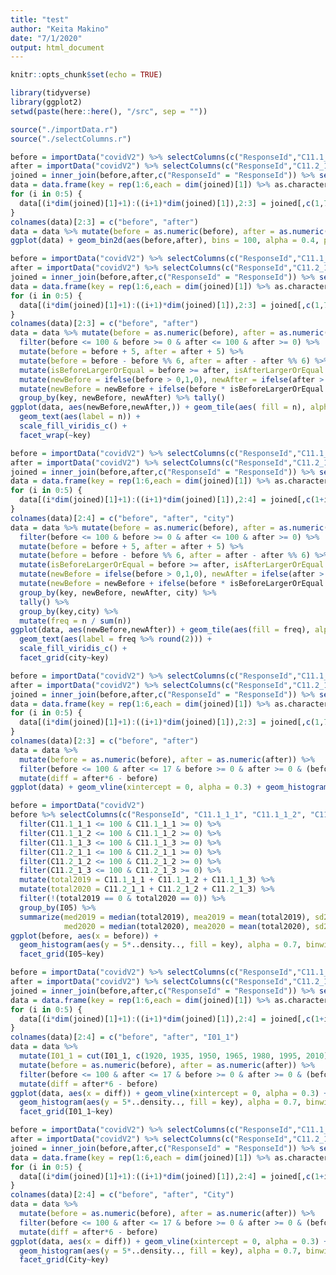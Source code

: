 ---
title: "test"
author: "Keita Makino"
date: "7/1/2020"
output: html_document
---

```{r setup, include=FALSE}
knitr::opts_chunk$set(echo = TRUE)

library(tidyverse)
library(ggplot2)
setwd(paste(here::here(), "/src", sep = ""))

source("./importData.r")
source("./selectColumns.r")
```

```{r fig.width=12, fig.height=8}
before = importData("covidV2") %>% selectColumns(c("ResponseId","C11.1_1_1","C11.1_1_2","C11.1_1_3","C11.1_2_1","C11.1_2_2","C11.1_2_3")) %>% na.exclude()
after = importData("covidV2") %>% selectColumns(c("ResponseId","C11.2_1_1","C11.2_1_2","C11.2_1_3","C11.2_2_1","C11.2_2_2","C11.2_2_3")) %>% na.exclude()
joined = inner_join(before,after,c("ResponseId" = "ResponseId")) %>% select(-ResponseId)
data = data.frame(key = rep(1:6,each = dim(joined)[1]) %>% as.character)
for (i in 0:5) {
  data[(i*dim(joined)[1]+1):((i+1)*dim(joined)[1]),2:3] = joined[,c(1,7)+i]
}
colnames(data)[2:3] = c("before", "after")
data = data %>% mutate(before = as.numeric(before), after = as.numeric(after*6)) %>% filter(before <= 100 & before >= 0 & after <= 100 & after >= 0)
ggplot(data) + geom_bin2d(aes(before,after), bins = 100, alpha = 0.4, position=position_dodge(width = 0.25)) + facet_wrap(~key)
```

```{r fig.width=12, fig.height=8}
before = importData("covidV2") %>% selectColumns(c("ResponseId","C11.1_1_1","C11.1_1_2","C11.1_1_3","C11.1_2_1","C11.1_2_2","C11.1_2_3")) %>% na.exclude()
after = importData("covidV2") %>% selectColumns(c("ResponseId","C11.2_1_1","C11.2_1_2","C11.2_1_3","C11.2_2_1","C11.2_2_2","C11.2_2_3")) %>% na.exclude()
joined = inner_join(before,after,c("ResponseId" = "ResponseId")) %>% select(-ResponseId)
data = data.frame(key = rep(1:6,each = dim(joined)[1]) %>% as.character)
for (i in 0:5) {
  data[(i*dim(joined)[1]+1):((i+1)*dim(joined)[1]),2:3] = joined[,c(1,7)+i]
}
colnames(data)[2:3] = c("before", "after")
data = data %>% mutate(before = as.numeric(before), after = as.numeric(after*6)) %>% 
  filter(before <= 100 & before >= 0 & after <= 100 & after >= 0) %>%
  mutate(before = before + 5, after = after + 5) %>%
  mutate(before = before - before %% 6, after = after - after %% 6) %>%
  mutate(isBeforeLargerOrEqual = before >= after, isAfterLargerOrEqual = before <= after) %>%
  mutate(newBefore = ifelse(before > 0,1,0), newAfter = ifelse(after > 0,1,0)) %>%
  mutate(newBefore = newBefore + ifelse(before * isBeforeLargerOrEqual > 0,1,0), newAfter = newAfter + ifelse(after * isAfterLargerOrEqual > 0,1,0)) %>%
  group_by(key, newBefore, newAfter) %>% tally()
ggplot(data, aes(newBefore,newAfter,)) + geom_tile(aes( fill = n), alpha = 0.4) +
  geom_text(aes(label = n)) +
  scale_fill_viridis_c() +
  facet_wrap(~key)
```

```{r fig.width=12, fig.height=16}
before = importData("covidV2") %>% selectColumns(c("ResponseId","C11.1_1_1","C11.1_1_2","C11.1_1_3","C11.1_2_1","C11.1_2_2","C11.1_2_3", "City")) %>% na.exclude()
after = importData("covidV2") %>% selectColumns(c("ResponseId","C11.2_1_1","C11.2_1_2","C11.2_1_3","C11.2_2_1","C11.2_2_2","C11.2_2_3", "City")) %>% na.exclude()
joined = inner_join(before,after,c("ResponseId" = "ResponseId")) %>% select(-ResponseId)
data = data.frame(key = rep(1:6,each = dim(joined)[1]) %>% as.character)
for (i in 0:5) {
  data[(i*dim(joined)[1]+1):((i+1)*dim(joined)[1]),2:4] = joined[,c(1+i,8+i,7)]
}
colnames(data)[2:4] = c("before", "after", "city")
data = data %>% mutate(before = as.numeric(before), after = as.numeric(after*6)) %>% 
  filter(before <= 100 & before >= 0 & after <= 100 & after >= 0) %>%
  mutate(before = before + 5, after = after + 5) %>%
  mutate(before = before - before %% 6, after = after - after %% 6) %>%
  mutate(isBeforeLargerOrEqual = before >= after, isAfterLargerOrEqual = before <= after) %>%
  mutate(newBefore = ifelse(before > 0,1,0), newAfter = ifelse(after > 0,1,0)) %>%
  mutate(newBefore = newBefore + ifelse(before * isBeforeLargerOrEqual > 0,1,0), newAfter = newAfter + ifelse(after * isAfterLargerOrEqual > 0,1,0)) %>%
  group_by(key, newBefore, newAfter, city) %>%
  tally() %>%
  group_by(key,city) %>%
  mutate(freq = n / sum(n))
ggplot(data, aes(newBefore,newAfter)) + geom_tile(aes(fill = freq), alpha = 0.4) +
  geom_text(aes(label = freq %>% round(2))) +
  scale_fill_viridis_c() +
  facet_grid(city~key)
```

```{r fig.width=16, fig.height=12}
before = importData("covidV2") %>% selectColumns(c("ResponseId","C11.1_1_1","C11.1_1_2","C11.1_1_3","C11.1_2_1","C11.1_2_2","C11.1_2_3")) %>% na.exclude()
after = importData("covidV2") %>% selectColumns(c("ResponseId","C11.2_1_1","C11.2_1_2","C11.2_1_3","C11.2_2_1","C11.2_2_2","C11.2_2_3")) %>% na.exclude()
joined = inner_join(before,after,c("ResponseId" = "ResponseId")) %>% select(-ResponseId)
data = data.frame(key = rep(1:6,each = dim(joined)[1]) %>% as.character)
for (i in 0:5) {
  data[(i*dim(joined)[1]+1):((i+1)*dim(joined)[1]),2:3] = joined[,c(1,7)+i]
}
colnames(data)[2:3] = c("before", "after")
data = data %>%
  mutate(before = as.numeric(before), after = as.numeric(after)) %>%
  filter(before <= 100 & after <= 17 & before >= 0 & after >= 0 & (before > 0 | after > 0)) %>%
  mutate(diff = after*6 - before)
ggplot(data) + geom_vline(xintercept = 0, alpha = 0.3) + geom_histogram(aes(diff, fill = key), alpha = 0.7, binwidth = 1) + facet_wrap(~key)
```

```{r fig.width=16, fig.height=9}
before = importData("covidV2")
before %>% selectColumns(c("ResponseId", "C11.1_1_1", "C11.1_1_2", "C11.1_1_3", "C11.2_1_1", "C11.2_1_2", "C11.2_1_3", "I05")) %>% na.exclude() %>%
  filter(C11.1_1_1 <= 100 & C11.1_1_1 >= 0) %>%
  filter(C11.1_1_2 <= 100 & C11.1_1_2 >= 0) %>%
  filter(C11.1_1_3 <= 100 & C11.1_1_3 >= 0) %>%
  filter(C11.2_1_1 <= 100 & C11.2_1_1 >= 0) %>%
  filter(C11.2_1_2 <= 100 & C11.2_1_2 >= 0) %>%
  filter(C11.2_1_3 <= 100 & C11.2_1_3 >= 0) %>%
  mutate(total2019 = C11.1_1_1 + C11.1_1_2 + C11.1_1_3) %>%
  mutate(total2020 = C11.2_1_1 + C11.2_1_2 + C11.2_1_3) %>%
  filter(!(total2019 == 0 & total2020 == 0)) %>%
  group_by(I05) %>%
  summarize(med2019 = median(total2019), mea2019 = mean(total2019), sd2019 = sd(total2019), freq2019 = which(total2019 == 0) %>% length / length(total2019),
            med2020 = median(total2020), mea2020 = mean(total2020), sd2020 = sd(total2020), freq2020 = which(total2020 == 0) %>% length / length(total2020))
ggplot(before, aes(x = before)) +
  geom_histogram(aes(y = 5*..density.., fill = key), alpha = 0.7, binwidth = 5) +
  facet_grid(I05~key)
```

```{r fig.width=16, fig.height=9}
before = importData("covidV2") %>% selectColumns(c("ResponseId","C11.1_1_1","C11.1_1_2","C11.1_1_3","C11.1_2_1","C11.1_2_2","C11.1_2_3", "I01_1")) %>% na.exclude()
after = importData("covidV2") %>% selectColumns(c("ResponseId","C11.2_1_1","C11.2_1_2","C11.2_1_3","C11.2_2_1","C11.2_2_2","C11.2_2_3", "I01_1")) %>% na.exclude()
joined = inner_join(before,after,c("ResponseId" = "ResponseId")) %>% select(-ResponseId)
data = data.frame(key = rep(1:6,each = dim(joined)[1]) %>% as.character)
for (i in 0:5) {
  data[(i*dim(joined)[1]+1):((i+1)*dim(joined)[1]),2:4] = joined[,c(1+i,8+i,7)]
}
colnames(data)[2:4] = c("before", "after", "I01_1")
data = data %>%
  mutate(I01_1 = cut(I01_1, c(1920, 1935, 1950, 1965, 1980, 1995, 2010), labels = c("(1920-1935]", "(1935-1950]","(1950-1965]","(1965-1980]","(1980-1995]","(1995-2010]"))) %>%
  mutate(before = as.numeric(before), after = as.numeric(after)) %>%
  filter(before <= 100 & after <= 17 & before >= 0 & after >= 0 & (before > 0 | after > 0)) %>%
  mutate(diff = after*6 - before)
ggplot(data, aes(x = diff)) + geom_vline(xintercept = 0, alpha = 0.3) +
  geom_histogram(aes(y = 5*..density.., fill = key), alpha = 0.7, binwidth = 5) +
  facet_grid(I01_1~key)
```


```{r fig.width=16, fig.height=24}
before = importData("covidV2") %>% selectColumns(c("ResponseId","C11.1_1_1","C11.1_1_2","C11.1_1_3","C11.1_2_1","C11.1_2_2","C11.1_2_3", "City")) %>% na.exclude()
after = importData("covidV2") %>% selectColumns(c("ResponseId","C11.2_1_1","C11.2_1_2","C11.2_1_3","C11.2_2_1","C11.2_2_2","C11.2_2_3", "City")) %>% na.exclude()
joined = inner_join(before,after,c("ResponseId" = "ResponseId")) %>% select(-ResponseId)
data = data.frame(key = rep(1:6,each = dim(joined)[1]) %>% as.character)
for (i in 0:5) {
  data[(i*dim(joined)[1]+1):((i+1)*dim(joined)[1]),2:4] = joined[,c(1+i,8+i,7)]
}
colnames(data)[2:4] = c("before", "after", "City")
data = data %>%
  mutate(before = as.numeric(before), after = as.numeric(after)) %>%
  filter(before <= 100 & after <= 17 & before >= 0 & after >= 0 & (before > 0 | after > 0)) %>%
  mutate(diff = after*6 - before)
ggplot(data, aes(x = diff)) + geom_vline(xintercept = 0, alpha = 0.3) +
  geom_histogram(aes(y = 5*..density.., fill = key), alpha = 0.7, binwidth = 5) +
  facet_grid(City~key)
```